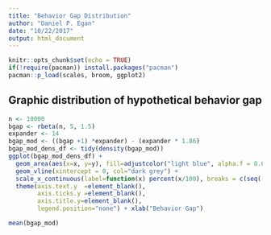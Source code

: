 ```yaml
---
title: "Behavior Gap Distribution"
author: "Daniel P. Egan"
date: "10/22/2017"
output: html_document
---
```


```r
knitr::opts_chunk$set(echo = TRUE)
if(!require(pacman)) install.packages("pacman")
pacman::p_load(scales, broom, ggplot2)
```

## Graphic distribution of hypothetical behavior gap


```r
n <- 10000
bgap <- rbeta(n, 5, 1.5)
expander <- 14
bgap_mod <- ((bgap +1) *expander) - (expander * 1.86)
bgap_mod_dens_df <- tidy(density(bgap_mod))
ggplot(bgap_mod_dens_df) + 
  geom_area(aes(x=x, y=y), fill=adjustcolor("light blue", alpha.f = 0.6)) + 
  geom_vline(xintercept = 0, col="dark grey") + 
  scale_x_continuous(label=function(x) percent(x/100), breaks = c(seq(-10,5, 2))) + 
  theme(axis.text.y  =element_blank(),
        axis.ticks.y =element_blank(),
        axis.title.y=element_blank(),
        legend.position="none") + xlab("Behavior Gap")

mean(bgap_mod)

```
